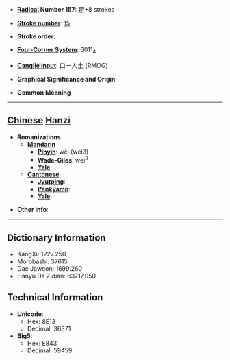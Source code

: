 * '''[[Wiktionary:Chinese radical index| Radical]] Number 157''': [[Wiktionary:Chinese radical index 足|足]]+8 strokes

* '''[[Wiktionary:Chinese total strokes index|Stroke number]]''': [[Wiktionary:Chinese total strokes index 15|15]]

* '''Stroke order''': 

* '''[[Wiktionary:Chinese four corner index|Four-Corner System]]''': 6011<sub>4</sub>

* '''[[Wiktionary:Chinese Cangjie index|Cangjie input]]''': 口一人土 (RMOG)

* '''Graphical Significance and Origin''': 

* '''Common Meaning'''

----

== [[Chinese]] [[Hanzi]] ==

* '''Romanizations'''
** '''[[Mandarin]]'''
*** '''[[Pinyin]]''': wěi (wei3)
*** '''[[Wade-Giles]]''': wei<sup>3</sup>
*** '''[[Yale]]''': 
** '''[[Cantonese]]'''
*** '''[[Jyutping]]''':
*** '''[[Penkyamp]]''': 
*** '''[[Yale]]''': 

* '''Other info''': 

----

== Dictionary Information ==

* KangXi: 1227.250
* Morobashi: 37615
* Dae Jaweon: 1699.260
* Hanyu Da Zidian: 63717.050

== Technical Information ==

* '''Unicode''':
** Hex: 8E13
** Decimal: 36371
* '''Big5''':
** Hex: E843
** Decimal: 59459